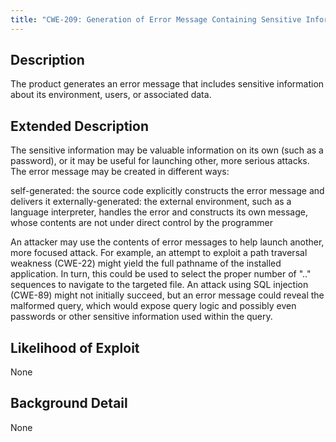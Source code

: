 ```yaml
---
title: "CWE-209: Generation of Error Message Containing Sensitive Information"
---
```


## Description
The product generates an error message that includes sensitive information about its environment, users, or associated data.

## Extended Description
The sensitive information may be valuable information on its own (such as a password), or it may be useful for launching other, more serious attacks. The error message may be created in different ways:

self-generated: the source code explicitly constructs the error message and delivers it
externally-generated: the external environment, such as a language interpreter, handles the error and constructs its own message, whose contents are not under direct control by the programmer

An attacker may use the contents of error messages to help launch another, more focused attack. For example, an attempt to exploit a path traversal weakness (CWE-22) might yield the full pathname of the installed application. In turn, this could be used to select the proper number of ".." sequences to navigate to the targeted file. An attack using SQL injection (CWE-89) might not initially succeed, but an error message could reveal the malformed query, which would expose query logic and possibly even passwords or other sensitive information used within the query.

## Likelihood of Exploit
None

## Background Detail
None
        